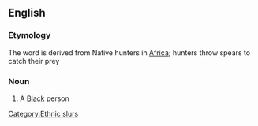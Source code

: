 ==English==

===Etymology===
The word is derived from Native hunters in [[Africa]]; hunters throw spears to catch their prey

===Noun===
{{en-noun}}

# {{context|British|US|offensive|slang}} A [[Black]] person

[[Category:Ethnic slurs]]